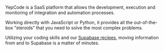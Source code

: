 YepCode is a SaaS platform that allows the development, execution and monitoring of integration and automation processes. 

Working directly with JavaScript or Python, it provides all the out-of-the-box “steroids” that you need to solve the most complex problems.

Utilizing your coding skills and our [Supabase recipes](https://yepcode.io/recipes/supabase/), moving information from and to Supabase is a matter of minutes.